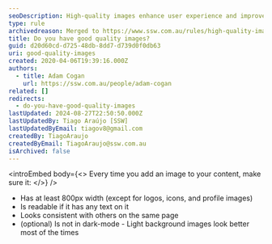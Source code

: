 ```yaml
---
seoDescription: High-quality images enhance user experience and improve website credibility, with a minimum width of 800px for most visuals.
type: rule
archivedreason: Merged to https://www.ssw.com.au/rules/high-quality-images
title: Do you have good quality images?
guid: d20d60cd-d725-48db-8dd7-d739d0f0db63
uri: good-quality-images
created: 2020-04-06T19:39:16.000Z
authors:
  - title: Adam Cogan
    url: https://ssw.com.au/people/adam-cogan
related: []
redirects:
  - do-you-have-good-quality-images
lastUpdated: 2024-08-27T22:50:50.000Z
lastUpdatedBy: Tiago Araújo [SSW]
lastUpdatedByEmail: tiagov8@gmail.com
createdBy: TiagoAraujo
createdByEmail: TiagoAraujo@ssw.com.au
isArchived: false
---
```


<introEmbed
  body={<>
Every time you add an image to your content, make sure it:
  </>}
/>
* Has at least 800px width (except for logos, icons, and profile images)
* Is readable if it has any text on it
* Looks consistent with others on the same page
* (optional) Is not in dark-mode - Light background images look better most of the times
